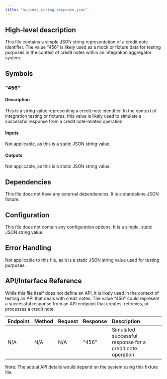 ```yaml
---
title: "success_string_response.json"
---
```


## High-level description
This file contains a simple JSON string representation of a credit note identifier. The value "456" is likely used as a mock or fixture data for testing purposes in the context of credit notes within an integration aggregator system.

## Symbols

### "456"
#### Description
This is a string value representing a credit note identifier. In the context of integration testing or fixtures, this value is likely used to simulate a successful response from a credit note-related operation.

#### Inputs
Not applicable, as this is a static JSON string value.

#### Outputs
Not applicable, as this is a static JSON string value.

## Dependencies
This file does not have any external dependencies. It is a standalone JSON fixture.

## Configuration
This file does not contain any configuration options. It is a simple, static JSON string value.

## Error Handling
Not applicable to this file, as it is a static JSON string value used for testing purposes.

## API/Interface Reference
While this file itself does not define an API, it is likely used in the context of testing an API that deals with credit notes. The value "456" could represent a successful response from an API endpoint that creates, retrieves, or processes a credit note.

| Endpoint | Method | Request | Response | Description |
|:---------|:-------|:--------|:---------|:------------|
| N/A | N/A | N/A | "456" | Simulated successful response for a credit note operation |

Note: The actual API details would depend on the system using this fixture file.